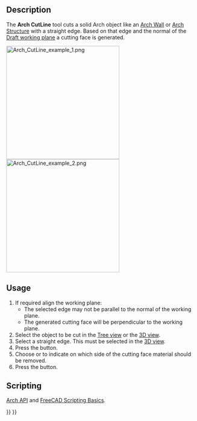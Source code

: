 <languages/>

{{Docnav
|
|
|[[Arch_Workbench|Arch]]
|IconL=
|IconR=
|IconC=Workbench_Arch.svg
}}

{{VeryImportantMessage|THIS COMMAND IS OBSOLETE<br>
It is not available in {{VersionPlus|1.0}}. Use [[Arch_CutPlane|Arch CutPlane]] instead.}}

{{GuiCommand
|Name=Arch CutLine
|MenuLocation=Arch → Cut with line
|Workbenches=[[Arch_Workbench|Arch]]
|Version=0.19
|SeeAlso=[[Arch_CutPlane|Arch CutPlane]]
}}

==Description==

The '''Arch CutLine''' tool cuts a solid Arch object like an [[Arch_Wall|Arch Wall]] or [[Arch_Structure|Arch Structure]] with a straight edge. Based on that edge and the normal of the [[Draft_SelectPlane|Draft working plane]] a cutting face is generated.

[[File:Arch_CutLine_example_1.png|x300px]] [[File:Arch_CutLine_example_2.png|x300px]]

{{Caption|[[Arch_Wall|Arch Wall]] cut by a line. Left: subtractive box that appears when using the tool. Right: resulting wall after the cut is done.}}

==Usage==

# If required align the working plane:
#* The selected edge may not be parallel to the normal of the working plane.
#* The generated cutting face will be perpendicular to the working plane.
# Select the object to be cut in the [[Tree_view|Tree view]] or the [[3D_view|3D view]].
# Select a straight edge. This must be selected in the [[3D_view|3D view]].
# Press the {{Button|[[Image:Arch_CutLine.svg|16px]] [[Arch_CutLine|Cut with line]]}} button.
# Choose {{MenuCommand|Behind}} or {{MenuCommand|Front}} to indicate on which side of the cutting face material should be removed.
# Press the {{Button|OK}} button.

==Scripting==

{{Emphasis|See also:}} [[Arch_API|Arch API]] and [[FreeCAD_Scripting_Basics|FreeCAD Scripting Basics]].


{{Docnav
|
|
|[[Arch_Workbench|Arch]]
|
|
|IconC=Workbench_Arch.svg
}}

{{BIM_Tools_navi{{#translation:}}}}
{{Userdocnavi{{#translation:}}}}